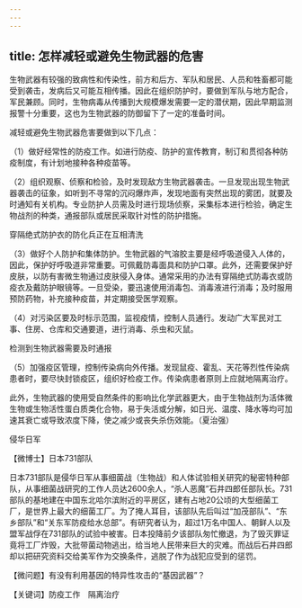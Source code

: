 ```yaml
---
---
---
```

title: 怎样减轻或避免生物武器的危害
---




生物武器有较强的致病性和传染性，前方和后方、军队和居民、人员和牲畜都可能受到袭击，发病后又可能互相传播。因此在组织防护时，要做到军队与地方配合，军民兼顾。同时，生物病毒从传播到大规模爆发需要一定的潜伏期，因此早期监测报警十分重要，这也为生物武器的防御留下了一定的准备时间。

减轻或避免生物武器危害要做到以下几点：

（1）做好经常性的防疫工作。如进行防疫、防护的宣传教育，制订和贯彻各种防疫制度，有计划地接种各种疫苗等。

（2）组织观察、侦察和检验，及时发现敌方生物武器袭击。一旦发现出现生物武器袭击的征象，如听到不寻常的沉闷爆炸声，发现地面有突然出现的雾团，就要及时通知有关机构。专业防护人员需及时进行现场侦察，采集标本进行检验，确定生物战剂的种类，通报部队或居民采取针对性的防护措施。

穿隔绝式防护衣的防化兵正在互相清洗



（3）做好个人防护和集体防护。生物武器的气溶胶主要是经呼吸道侵入人体的，因此，保护好呼吸道非常重要。可佩戴防毒面具和防护口罩。此外，还需要保护好皮肤，以防有害微生物通过皮肤侵入身体。通常采用的办法有穿隔绝式防毒衣或防疫衣及戴防护眼镜等。一旦受染，要迅速使用消毒包、消毒液进行消毒；及时服用预防药物，补充接种疫苗，并定期接受医学观察。

（4）对污染区要及时标示范围，监视疫情，控制人员通行。发动广大军民对工事、住房、仓库和交通要道，进行消毒、杀虫和灭鼠。

检测到生物武器需要及时通报



（5）加强疫区管理，控制传染病向外传播。发现鼠疫、霍乱、天花等烈性传染病患者时，要尽快封锁疫区，组织好检疫工作。传染病患者原则上应就地隔离治疗。

此外，生物武器的使用受自然条件的影响比化学武器更大，由于生物战剂为活体微生物或生物活性蛋白质类化合物，易于失活或分解，如日光、温度、降水等均可加速其衰亡或导致浓度下降，使之减少或丧失杀伤效能。（夏治强）

侵华日军





【微博士】日本731部队

日本731部队是侵华日军从事细菌战（生物战）和人体试验相关研究的秘密特种部队，从事细菌战研究的工作人员达2600余人，“杀人恶魔”石井四郎任部队长。731部队的基地建在中国东北哈尔滨附近的平房区，建有占地20公顷的大型细菌工厂，是世界上最大的细菌工厂。为了掩人耳目，该部队先后叫过“加茂部队”、“东乡部队”和“关东军防疫给水总部”。有研究者认为，超过1万名中国人、朝鲜人以及盟军战俘在731部队的试验中被害。日本投降前夕该部队匆忙撤退，为了毁灭罪证竟将工厂炸毁，大批带菌动物逃出，给当地人民带来巨大的灾难。而战后石井四郎却以把研究资料交给美军作为交换条件，逃脱了作为战犯应受到的惩罚。

【微问题】有没有利用基因的特异性攻击的“基因武器”？

【关键词】防疫工作　隔离治疗
